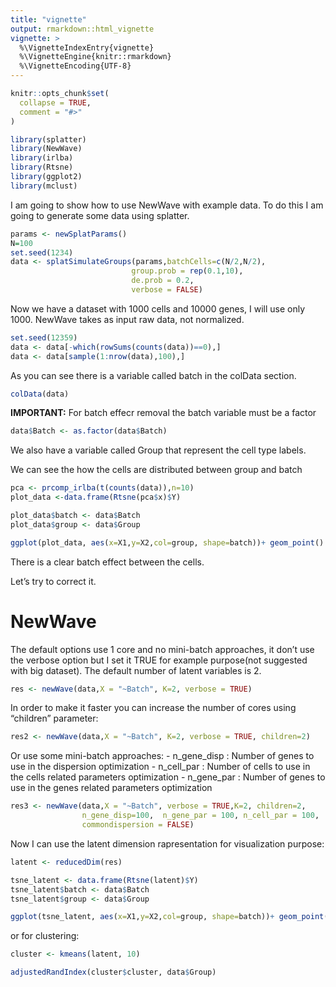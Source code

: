```yaml
---
title: "vignette"
output: rmarkdown::html_vignette
vignette: >
  %\VignetteIndexEntry{vignette}
  %\VignetteEngine{knitr::rmarkdown}
  %\VignetteEncoding{UTF-8}
---
```


```r
knitr::opts_chunk$set(
  collapse = TRUE,
  comment = "#>"
)
```

```r
library(splatter)
library(NewWave)
library(irlba)
library(Rtsne)
library(ggplot2)
library(mclust)
```

I am going to show how to use NewWave with example data.
To do this I am going to generate some data using splatter.

```r
params <- newSplatParams()
N=100
set.seed(1234)
data <- splatSimulateGroups(params,batchCells=c(N/2,N/2),
                           group.prob = rep(0.1,10),
                           de.prob = 0.2,
                           verbose = FALSE) 
```

Now we have a dataset with 1000 cells and 10000 genes, I will use only 1000.
NewWave takes as input raw data, not normalized.

```r
set.seed(12359)
data <- data[-which(rowSums(counts(data))==0),]
data <- data[sample(1:nrow(data),100),]
```

As you can see there is a variable called batch in the colData section.

```r
colData(data)
```

**IMPORTANT:** For batch effecr removal the batch variable must be a factor

```r
data$Batch <- as.factor(data$Batch)
```

We also have a variable called Group that represent the cell type labels.

We can see the how the cells are distributed between group and batch
```r
pca <- prcomp_irlba(t(counts(data)),n=10)
plot_data <-data.frame(Rtsne(pca$x)$Y)
```

```r
plot_data$batch <- data$Batch
plot_data$group <- data$Group
```

```r
ggplot(plot_data, aes(x=X1,y=X2,col=group, shape=batch))+ geom_point()
```

There is a clear batch effect between the cells.

Let's try to correct it.

# NewWave

The default options use 1 core and no mini-batch approaches, it don't use
the verbose option but I set it TRUE for example purpose(not suggested with
big dataset). The default number of latent variables is 2.
```r
res <- newWave(data,X = "~Batch", K=2, verbose = TRUE)
```
In order to make it faster you can increase the number of cores using "children" parameter:
```r
res2 <- newWave(data,X = "~Batch", K=2, verbose = TRUE, children=2)
```

Or use some mini-batch approaches:
    - n_gene_disp : Number of genes to use in the dispersion optimization
    - n_cell_par : Number of cells to use in the cells related parameters
        optimization
    - n_gene_par : Number of genes to use in the genes related parameters
        optimization

```r
res3 <- newWave(data,X = "~Batch", verbose = TRUE,K=2, children=2,
                n_gene_disp=100,  n_gene_par = 100, n_cell_par = 100,
                commondispersion = FALSE)
```

Now I can use the latent dimension rapresentation for visualization purpose:

```r
latent <- reducedDim(res)

tsne_latent <- data.frame(Rtsne(latent)$Y)
tsne_latent$batch <- data$Batch
tsne_latent$group <- data$Group
```

```r
ggplot(tsne_latent, aes(x=X1,y=X2,col=group, shape=batch))+ geom_point()
```

or for clustering:

```r
cluster <- kmeans(latent, 10)

adjustedRandIndex(cluster$cluster, data$Group)
```

